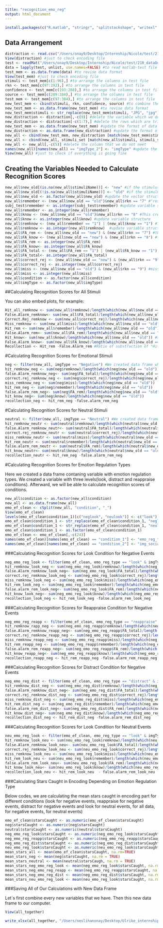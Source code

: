 ```yaml
---
title: "recognition_emo_reg"
output: html_document
---
```


```r
install.packages(c("R.matlab", "stringr", "splitstackshape", "writexl", "dplyr", "tidyr", "tidyverse"))
```

## Data Arrangement

```r
distraction <- read.csv("/Users/onay9/Desktop/Internship/Nicole/test/210_DistractionTask.csv", header = TRUE) #read the encoding file
View(distraction) #just to check encoding file
test <- readMat("/Users/onay9/Desktop/Internship/Nicole/test/210_dataOut.mat") #to read matlab-test file
data = lapply(test, unlist, use.names=FALSE) #to read matlab-test file
test_mem <- as.data.frame(data) #to revise data format
View(test_mem) #just to check encoding file
stimuli <- test_mem[c(1:96),] #to arrange the columns in test file
rkn <- test_mem[c(97:192),] #to arrange the columns in test file
confidence <- test_mem[c(193:288),] #to arrange the columns in test file
source <- test_mem[c(289:384),] #to arrange the columns in test file
test_mem <- test_mem[c(97:384),] #to arrange the columns in test file
new_test_mem <- cbind(stimuli, rkn, confidence, source) #to combine the columns in test file
new_test_mem <- as.data.frame(new_test_mem) #to revise data format
new_test_mem$stimuli <- str_replace(new_test_mem$stimuli, "JPG", "jpg") #to clean test file. We need all stimuli set exactly the same as encoding file. So that we can combine them and create just one data frame 
new_distraction <- distraction[,-c(9)] #delete the variable which we do not need in encoding file
new_distraction <- distraction[-c(1:7),] #delete the rows which are trials in encoding file
new_test_mem <- as.data.frame(new_test_mem) #update the format of data frame
new_distraction <- as.data.frame(new_distraction) #update the format of data frame
new_all <- cbind(new_test_mem, new_distraction [match(new_test_mem$stimuli, new_distraction$stimuliName),]) #combine encoding and test file
new_all <- cbind(new_all, stimuli_set [match(new_all$stimuli, stimuli_set$Stimuli_set), -1, drop = FALSE]) #combine stimuli set and test&encoding file. Now we have all information about stimulus characteristics(negative vs neutral events, social vs unsocial images)
new_all <- new_all[,-c(5)] #delete the column that we do not neet
names(new_all)[names(new_all) == "imgType_2"] <- "imgType" #update the name of the columns which are duplicate
View(new_all) #just to check if everything is going fine
```

## Creating the Variables Needed to Calculate Recognition Scores

```r
new_all$new_old[(is.na(new_all$stimuliName))] <- "new" #if the stimulus is shown in encoding or #not. "new" shows that the respondent have first seen the stimulus in testing. 
new_all$new_old[(!is.na(new_all$stimuliName))] <- "old" #if the stimulus is shown in encoding or #not. "old" shows that the respondent have first seen the stimulus in testing. 
new_all$new_old <- as.factor(new_all$new_old) #update the vector structure/variable format
new_all$remember <- (new_all$new_old == "old")&new_all$rkn == "7" #"response" variable is including 7=remember, 8=know and 9=new. This created new vector enables us to to see the count of responses with as answered as "remember" for old stimuli. It is "old" stimuli because here we are testing the memory for encoded events.
subj_test$remember <- as.integer(subj_test$remember) #update variable structure
new_all$remember <- as.integer(new_all$remember)
new_all$know <- (new_all$new_old == "old")&new_all$rkn == "8" #This created new vector enables us to to see the count of responses with as answered as "know" for old stimuli. It is "old" stimuli because here we are testing the memory for encoded events.
new_all$know <- as.integer(new_all$know) #update variable structure
new_all$remknow <- (new_all$remember == "1") | (new_all$know == "1") #This created to see the sum of trials as answered either as "remember" or "know". Subject can select just "remember", "know" or "new". This is to remind that "response variable(7 = remember/8 = know/9 = new ) is a binary variable.
new_all$remknow <- as.integer(new_all$remknow)  #update variable structure
new_all$FA_rem <- (new_all$new_old == "new") & (new_all$rkn == "7") #this vector incicates that the subject is responsing as "remember" which actually a new stimuli (not seen in encoding part).
new_all$FA_know <- (new_all$new_old == "new") & (new_all$rkn == "8") #this vector incicates that the subject is responsing as "know" which actually a new stimuli (not seen in encoding part).
new_all$FA_rem <- as.integer(new_all$FA_rem)
new_all$FA_know<- as.integer(new_all$FA_know)
new_all$FA_total <- (new_all$FA_rem == "1") | (new_all$FA_know == "1") #here we are summing the al false alarms.
new_all$FA_total<- as.integer(new_all$FA_total)
new_all$correct_rej <- (new_all$new_old == "new") & (new_all$rkn == "9") #correct rejections mean that stimulus is new and respondent says "new" to it.
new_all$correct_rej <- as.integer(new_all$correct_rej)
new_all$miss <- (new_all$new_old == "old") & (new_all$rkn == "9") #missed trials are indicating that subject is responding as "new" to stimuli which is actually shown in encoding part.
new_all$miss <- as.integer(new_all$miss)
new_all$condition <- as.factor(new_all$condition)
new_all$imgType <- as.factor(new_all$imgType)


```

##Calculating Recognition Scores for All Stimuli

You can also embed plots, for example:

```r
Hit_all_remknow <- sum(new_all$remknow)/length(which(new_all$new_old == "old")) #sum of all "Remember"s or "Know"s are divided by the total number of "old" stimuli
False.Alarm_remknow<- sum(new_all$FA_total)/length(which(new_all$new_old == "old")) #sum of all "False Alarm"s are divided by the total number of "old" stimuli
Correct.Rej_remknow <- sum(new_all$correct_rej)/length(which(new_all$new_old == "old")) #sum of all "Correct Rejections"s are divided by the total number of "old" stimuli
Miss_remknow <- sum(new_all$miss)/length(which(new_all$new_old == "old")) #sum of all "Miss"s are divided by the total number of "old" stimuli
Hit_rem <- sum(new_all$remember)/length(which(new_all$new_old == "old")) #sum of all "Remember"s are divided by the total number of "old" stimuli
False.Alarm_rem<- sum(new_all$FA_rem)/length(which(new_all$new_old == "old")) #sum of all "False Alarms"s for "Remember"s are divided by the total number of "old" stimuli
Hit_know<- sum(new_all$know)/length(which(new_all$new_old == "old")) #sum of all "Know"s for are divided by the total number of "old" stimuli
False.Alarm_know<- sum(new_all$FA_know)/length(which(new_all$new_old == "old")) #sum of all "False Alarm"s for "Know"s are divided by the total number of "old" stimuli
Recollection <- Hit_rem -False.Alarm_rem #Ratio of substraction of "Hit" for "Remember"s from "False Alarm"s for "Remember"s
```

#Calculating Recognition Scores for Emotional Stimuli

```r

neg <- filter(new_all, imgType == "Negative") #We created data frame which include just "Negative" stimuli and below we do the same calculations that we did as before (refer line 67 if needed)
hit_remknow_neg <- sum(neg$remknow)/length(which(neg$new_old == "old"))
false.Alarm_remknow_neg<- sum(neg$FA_total)/length(which(neg$new_old == "old"))
correct.rej_remknow_neg <- sum(neg$correct_rej)/length(which(neg$new_old == "old"))
miss_remknow_neg <- sum(neg$miss)/length(which(neg$new_old == "old"))
hit_rem_neg <- sum(neg$remember)/length(which(neg$new_old == "old"))
false.alarm_rem_neg<- sum(neg$FA_rem)/length(which(neg$new_old == "old"))
hit_know_neg<- sum(neg$know)/length(which(neg$new_old == "old"))
recollection_neg <- hit_rem_neg -false.alarm_rem_neg
```

#Calculating Recognition Scores for Neutral Stimuli

```r

neutral <- filter(new_all, imgType == "Neutral") #We created data frame which include just "Neutral" stimuli and below we do the same calculations that we did as before (refer line 67 if needed)
hit_remknow_neutr <- sum(neutral$remknow)/length(which(neutral$new_old == "old"))
false.Alarm_remknow_neutr<- sum(neutral$FA_total)/length(which(neutral$new_old == "old"))
correct.rej_remknow_neutr <- sum(neutral$correct_rej)/length(which(neutral$new_old == "old"))
miss_remknow_neutr <- sum(neutral$miss)/length(which(neutral$new_old == "old"))
hit_rem_neutr <- sum(neutral$remember)/length(which(neutral$new_old == "old"))
false.alarm_rem_neutr <- sum(neutral$FA_rem)/length(which(neutral$new_old == "old"))
hit_know_neutr<- sum(neutral$know)/length(which(neutral$new_old == "old"))
recollection_neutr <- hit_rem_neg -false.alarm_rem_neg
```

#Calculating Recognition Scores for Emotion Regulation Types

Here we created a data frame contaning variable with emotion regulation types. We created a variable with three levels(look, distract and reappraise conditions). Afterward, we will be able to calculate recognition scores of conditions. 

```r

new_all$condition <- as.factor(new_all$condition)
new_all <- as.data.frame(new_all)
emo_ef_clean <- cSplit(new_all, "condition", "_")
View(emo_ef_clean)
levels(emo_ef_clean$condition_1)[c("neglook", "neulook")] <- c("look")
emo_ef_clean$condition_1 <- str_replace(emo_ef_clean$condition_1, "neglook", "look")
emo_ef_clean$condition_1 <- str_replace(emo_ef_clean$condition_1, "neulook", "look")
emo_ef_clean$condition_1 <- as.factor(emo_ef_clean$condition_1)
emo_ef_clean <- emo_ef_clean[,-c(24)]
names(emo_ef_clean)[names(emo_ef_clean) == "condition_1"] <- "emo_reg_type"
names(emo_ef_clean)[names(emo_ef_clean) == "condition_2"] <- "img_social"
```

###Calculating Recognition Scores for Look Condition for Negative Events

```r

neg_emo_reg_look <- filter(emo_ef_clean, emo_reg_type == "look" & imgType =="Negative")
hit_remknow_look_neg <- sum(neg_emo_reg_look$remknow)/length(which(neg_emo_reg_look$new_old == "old"))
false.Alarm_remknow_look_neg<- sum(neg_emo_reg_look$FA_total)/length(which(neg_emo_reg_look$new_old == "old"))
correct.rej_remknow_look_neg <- sum(neg_emo_reg_look$correct_rej)/length(which(neg_emo_reg_look$new_old == "old"))
miss_remknow_look_neg <- sum(neg_emo_reg_look$miss)/length(which(neg_emo_reg_look$new_old == "old"))
hit_rem_look_neg <- sum(neg_emo_reg_look$remember)/length(which(neg_emo_reg_look$new_old == "old"))
false.alarm_rem_look_neg<- sum(neg_emo_reg_look$FA_rem)/length(which(neg_emo_reg_look$new_old == "old"))
hit_know_look_neg<- sum(neg_emo_reg_look$know)/length(which(neg_emo_reg_look$new_old == "old"))
recollection_look_neg <- hit_rem_look_neg -false.alarm_rem_look_neg
```

###Calculating Recognition Scores for Reappraise Condition for Negative Events

```r

neg_emo_reg_reapp <- filter(emo_ef_clean, emo_reg_type == "reappraise" & imgType =="Negative")
hit_remknow_rapp_neg <- sum(neg_emo_reg_reapp$remknow)/length(which(neg_emo_reg_reapp$new_old == "old"))
false.Alarm_remknow_reapp_neg<- sum(neg_emo_reg_reapp$FA_total)/length(which(neg_emo_reg_reapp$new_old == "old"))
correct.rej_remknow_reapp_neg <- sum(neg_emo_reg_reapp$correct_rej)/length(which(neg_emo_reg_reapp$new_old == "old"))
miss_remknow_reapp_neg <- sum(neg_emo_reg_reapp$miss)/length(which(neg_emo_reg_reapp$new_old == "old"))
hit_rem_reapp_neg <- sum(neg_emo_reg_reapp$remember)/length(which(neg_emo_reg_reapp$new_old == "old"))
false.alarm_rem_reapp_neg<- sum(neg_emo_reg_reapp$FA_rem)/length(which(neg_emo_reg_reapp$new_old == "old"))
hit_know_reapp_neg<- sum(neg_emo_reg_reapp$know)/length(which(neg_emo_reg_reapp$new_old == "old"))
recollection_reapp_neg <- hit_rem_reapp_neg -false.alarm_rem_reapp_neg
```

###Calculating Recognition Scores for Distract Condition for Negative Events

```r

neg_emo_reg_dist <- filter(emo_ef_clean, emo_reg_type == "distract" & imgType =="Negative")
hit_remknow_dist_neg <- sum(neg_emo_reg_dist$remknow)/length(which(neg_emo_reg_dist$new_old == "old"))
false.Alarm_remknow_dist_neg<- sum(neg_emo_reg_dist$FA_total)/length(which(neg_emo_reg_dist$new_old == "old"))
correct.rej_remknow_dist_neg <- sum(neg_emo_reg_dist$correct_rej)/length(which(neg_emo_reg_dist$new_old == "old"))
miss_remknow_dist_neg <- sum(neg_emo_reg_dist$miss)/length(which(neg_emo_reg_dist$new_old == "old"))
hit_rem_dist_neg <- sum(neg_emo_reg_dist$remember)/length(which(neg_emo_reg_dist$new_old == "old"))
false.alarm_rem_dist_neg<- sum(neg_emo_reg_dist$FA_rem)/length(which(neg_emo_reg_dist$new_old == "old"))
hit_know_dist_neg<- sum(neg_emo_reg_dist$know)/length(which(neg_emo_reg_dist$new_old == "old"))
recollection_dist_neg <- hit_rem_dist_neg -false.alarm_rem_dist_neg
```

###Calculating Recognition Scores for Look Condition for Neutral Events


```r

neu_emo_reg_look <- filter(emo_ef_clean, emo_reg_type == "look" & imgType =="Neutral")
hit_remknow_look_neu <- sum(neu_emo_reg_look$remknow)/length(which(neu_emo_reg_look$new_old == "old"))
false.Alarm_remknow_look_neu<- sum(neu_emo_reg_look$FA_total)/length(which(neu_emo_reg_look$new_old == "old"))
correct.rej_remknow_look_neu <- sum(neu_emo_reg_look$correct_rej)/length(which(neu_emo_reg_look$new_old == "old"))
miss_remknow_look_neu <- sum(neu_emo_reg_look$miss)/length(which(neu_emo_reg_look$new_old == "old"))
hit_rem_look_neu <- sum(neu_emo_reg_look$remember)/length(which(neu_emo_reg_look$new_old == "old"))
false.alarm_rem_look_neu<- sum(neu_emo_reg_look$FA_rem)/length(which(neu_emo_reg_look$new_old == "old"))
hit_know_look_neu<- sum(neu_emo_reg_look$know)/length(which(neu_emo_reg_look$new_old == "old"))
recollection_look_neu <- hit_rem_look_neu  - false.alarm_rem_look_neu
```

###Calculating Stars Caught in Encoding Depending on Emotion Regulation Type

Below codes, we are calculating the mean stars caught in encoding part for different conditions (look for negative events, reappraise for negative events, distract for negative events and look for neutral events, for all data, for negative events, for neutral events) 

```r

emo_ef_clean$starsCaught <- as.numeric(emo_ef_clean$starsCaught)
neg$starsCaught <- as.numeric(neg$starsCaught)
neutral$starsCaught <- as.numeric(neutral$starsCaught)
neg_emo_reg_look$starsCaught <- as.numeric(neg_emo_reg_look$starsCaught)
neg_emo_reg_reapp$starsCaught <- as.numeric(neg_emo_reg_reapp$starsCaught)
neg_emo_reg_dist$starsCaught <- as.numeric(neg_emo_reg_dist$starsCaught)
neu_emo_reg_look$starsCaught <- as.numeric(neu_emo_reg_look$starsCaught)
mean_stars_all <- mean(emo_ef_clean$starsCaught, na.rm=TRUE)
mean_stars_neg <- mean(neg$starsCaught, na.rm = TRUE)
mean_stars_neutral <- mean(neutral$starsCaugh, na.rm = TRUE)
mean_stars_neg_emo_reg_look <- mean(neg_emo_reg_look$starsCaught, na.rm = TRUE)
mean_stars_neg_emo_reg_reapp <- mean(neg_emo_reg_reapp$starsCaught, na.rm = TRUE)
mean_stars_neg_emo_reg_dist <- mean(neg_emo_reg_dist$starsCaught, na.rm = TRUE)
mean_stars_neu_emo_reg_look <- mean(neu_emo_reg_look$starsCaught, na.rm = TRUE)
```

###Saving All of Our Calculations with New Data Frame

Let`s first combine every new variables that we have. Then this new data frame to our computer.

```r

View(all_together)

write_xlsx(all_together, "/Users/neslihanonay/Desktop/Ulrike_internship/Data/Model/Disney/subj_number.xlsx") #two things to update: path(put your own path, and subject number)
```





